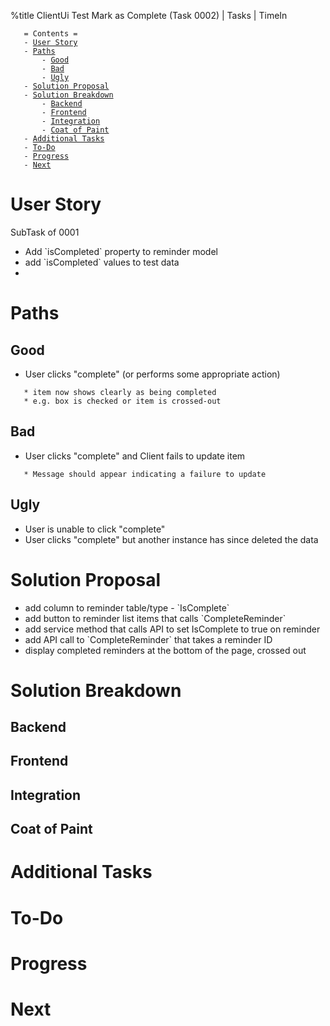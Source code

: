 %title ClientUi Test Mark as Complete (Task 0002) | Tasks | TimeIn

    = Contents =
    - [[#User Story|User Story]]
    - [[#Paths|Paths]]
        - [[#Paths#Good|Good]]
        - [[#Paths#Bad|Bad]]
        - [[#Paths#Ugly|Ugly]]
    - [[#Solution Proposal|Solution Proposal]]
    - [[#Solution Breakdown|Solution Breakdown]]
        - [[#Solution Breakdown#Backend|Backend]]
        - [[#Solution Breakdown#Frontend|Frontend]]
        - [[#Solution Breakdown#Integration|Integration]]
        - [[#Solution Breakdown#Coat of Paint|Coat of Paint]]
    - [[#Additional Tasks|Additional Tasks]]
    - [[#To-Do|To-Do]]
    - [[#Progress|Progress]]
    - [[#Next|Next]]

= User Story =
SubTask of 0001
* Add `isCompleted` property to reminder model
* add `isCompleted` values to test data
* 
= Paths =
== Good ==
* User clicks "complete" (or performs some appropriate action)
    * item now shows clearly as being completed
    * e.g. box is checked or item is crossed-out
== Bad ==
* User clicks "complete" and Client fails to update item
    * Message should appear indicating a failure to update
== Ugly ==
* User is unable to click "complete"
* User clicks "complete" but another instance has since deleted the data
= Solution Proposal =
* add column to reminder table/type - `IsComplete`
* add button to reminder list items that calls `CompleteReminder`
* add service method that calls API to set IsComplete to true on reminder
* add API call to `CompleteReminder` that takes a reminder ID
* display completed reminders at the bottom of the page, crossed out
= Solution Breakdown =
== Backend ==
== Frontend ==
== Integration ==
== Coat of Paint ==
= Additional Tasks =
= To-Do =
= Progress =
= Next =


